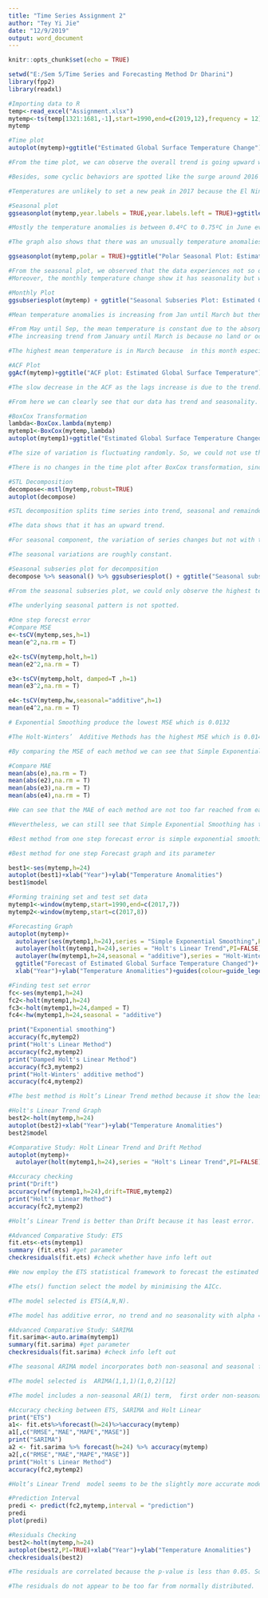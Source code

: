 ---
title: "Time Series Assignment 2"
author: "Tey Yi Jie"
date: "12/9/2019"
output: word_document
---

```{r setup, include=FALSE}
knitr::opts_chunk$set(echo = TRUE)
```

```{r}
setwd("E:/Sem 5/Time Series and Forecasting Method Dr Dharini")
library(fpp2)
library(readxl)
```

```{r}
#Importing data to R
temp<-read_excel("Assignment.xlsx")
mytemp<-ts(temp[1321:1681,-1],start=1990,end=c(2019,12),frequency = 12)
mytemp
```

```{r}
#Time plot
autoplot(mytemp)+ggtitle("Estimated Global Surface Temperature Change")+xlab("Year")+ylab("Temperature Anomalities")
```

```{r}
#From the time plot, we can observe the overall trend is going upward which is logical as pollution causing global warming to be more serious. 

#Besides, some cyclic behaviors are spotted like the surge around 2016 was the hottest year on record due to the natural El Nino event that released heat from the Pacific Ocean.

#Temperatures are unlikely to set a new peak in 2017 because the El Nino has begun to stop but temperature is still high due to greenhouse gases from burning fossil fuels keep building up in the atmosphere.
```


```{r}
#Seasonal plot
ggseasonplot(mytemp,year.labels = TRUE,year.labels.left = TRUE)+ggtitle("Seasonal plot: Estimated Global Surface Temperature Changed")+xlab("Year")+ylab("Temperature Anomalities")

#Mostly the temperature anomalies is between 0.4ºC to 0.75ºC in June every year.

#The graph also shows that there was an unusually temperature anomalies drop to 0ºC in Feb 1994 due to the western third of the country remained under the influence of mild Pacific airstream (most other years show an increase between January and February). 

ggseasonplot(mytemp,polar = TRUE)+ggtitle("Polar Seasonal Plot: Estimated Global Surface Temperature Changed")+xlab("Year")+ylab("Temperature Anomalities)")

#From the seasonal plot, we observed that the data experiences not so quite regular but still predictable changes that recur every calendar year. 
#Moreover, the monthly temperature change show it has seasonality but weakly stable.

```

```{r}
#Monthly Plot
ggsubseriesplot(mytemp) + ggtitle("Seasonal Subseries Plot: Estimated Global Surface Temperature Changed")+xlab("Month")+ylab("Temperature Anomalities")
```

```{r}
#Mean temperature anomalies is increasing from Jan until March but then proceed to decrease and staying constant until September.

#From May until Sep, the mean temperature is constant due to the absorption of heat during the process of thawing that prevent the accession of temperature.
#The increasing trend from January until March is because no land or ocean areas had record-cold temperature.

#The highest mean temperature is in March because  in this month especially in year 2019 the temperature across global land and ocean surfaces was 1.91ºF above the average of 54.9ºF (climate change).

```


```{r}
#ACF Plot
ggAcf(mytemp)+ggtitle("ACF plot: Estimated Global Surface Temperature")
```

```{r}
#The slow decrease in the ACF as the lags increase is due to the trend. While the “scalloped” shape is due to the present of seasonality.

#From here we can clearly see that our data has trend and seasonality.

```

```{r}
#BoxCox Transformation
lambda<-BoxCox.lambda(mytemp)
mytemp1<-BoxCox(mytemp,lambda)
autoplot(mytemp1)+ggtitle("Estimated Global Surface Temperature Changed")+xlab("Year")+ylab("Temperature Anomalities")
```

```{r}
#The size of variation is fluctuating randomly. So, we could not use the box cox transformation to stabilize the variance.

#There is no changes in the time plot after BoxCox transformation, since the variance of the transformed data seems to be similar to the original data. Besides, the seasonal variations changes but not in level series, so we can conclude that it is unnecessary for us to do the transformation of our data.

```


```{r}
#STL Decomposition
decompose<-mstl(mytemp,robust=TRUE)
autoplot(decompose)
```
```{r}
#STL decomposition splits time series into trend, seasonal and remainder component.

#The data shows that it has an upward trend.

#For seasonal component, the variation of series changes but not with the level of the series.

#The seasonal variations are roughly constant. 

```

```{r}
#Seasonal subseries plot for decomposition
decompose %>% seasonal() %>% ggsubseriesplot() + ggtitle("Seasonal subseries plot of STL Decomposition") + xlab("Year") + ylab("Temperature Anomalities")
```
```{r}
#From the seasonal subseries plot, we could only observe the highest temperature anomalies is on March which means the global surface temperature in March is the highest and it also due to the El Nino persisted across the tropical Pacific Ocean on March 2019 and the rising of ocean surfaces’ temperature.
 
#The underlying seasonal pattern is not spotted.

```


```{r}
#One step forecst error
#Compare MSE
e<-tsCV(mytemp,ses,h=1)
mean(e^2,na.rm = T)

e2<-tsCV(mytemp,holt,h=1)
mean(e2^2,na.rm = T)

e3<-tsCV(mytemp,holt, damped=T ,h=1)
mean(e3^2,na.rm = T)

e4<-tsCV(mytemp,hw,seasonal="additive",h=1)
mean(e4^2,na.rm = T)

# Exponential Smoothing produce the lowest MSE which is 0.0132

#The Holt-Winters’  Additive Methods has the highest MSE which is 0.0145.

#By comparing the MSE of each method we can see that Simple Exponential Smoothing Method is better.

```

```{r}
#Compare MAE
mean(abs(e),na.rm = T)
mean(abs(e2),na.rm = T)
mean(abs(e3),na.rm = T)
mean(abs(e4),na.rm = T)

#We can see that the MAE of each method are not too far reached from each other. This is because by using MAE, the relative error is not always obvious.

#Nevertheless, we can still see that Simple Exponential Smoothing has the lowest MAE which 0.0921.

```

```{r}
#Best method from one step forecast error is simple exponential smoothing

#Best method for one step Forecast graph and its parameter

best1<-ses(mytemp,h=24)
autoplot(best1)+xlab("Year")+ylab("Temperature Anomalities")
best1$model
```


```{r}
#Forming training set and test set data
mytemp1<-window(mytemp,start=1990,end=c(2017,7))
mytemp2<-window(mytemp,start=c(2017,8))
```
 
```{r}
#Forecasting Graph
autoplot(mytemp)+
  autolayer(ses(mytemp1,h=24),series = "Simple Exponential Smoothing",PI=FALSE)+
  autolayer(holt(mytemp1,h=24),series = "Holt's Linear Trend",PI=FALSE)+ autolayer(holt(mytemp1,h=24,damped = T),series = "Damped Trend",PI=FALSE)+
  autolayer(hw(mytemp1,h=24,seasonal = "additive"),series = "Holt-Winters' Additive",PI=FALSE)+
  ggtitle("Forecast of Estimated Global Surface Temperature Changed")+
  xlab("Year")+ylab("Temperature Anomalities")+guides(colour=guide_legend(title="Forecast"))
```

```{r}
#Finding test set error
fc<-ses(mytemp1,h=24)
fc2<-holt(mytemp1,h=24)
fc3<-holt(mytemp1,h=24,damped = T)
fc4<-hw(mytemp1,h=24,seasonal = "additive")

print("Exponential smoothing")
accuracy(fc,mytemp2)
print("Holt's Linear Method")
accuracy(fc2,mytemp2)
print("Damped Holt's Linear Method")
accuracy(fc3,mytemp2)
print("Holt-Winters' additive method")
accuracy(fc4,mytemp2)
```

```{r}
#The best method is Holt’s Linear Trend method because it show the least MAE, MAPE and MASE. 
```

```{r}
#Holt's Linear Trend Graph
best2<-holt(mytemp,h=24)
autoplot(best2)+xlab("Year")+ylab("Temperature Anomalities")
best2$model
```

```{r}
#Comparative Study: Holt Linear Trend and Drift Method
autoplot(mytemp)+
  autolayer(holt(mytemp1,h=24),series = "Holt's Linear Trend",PI=FALSE)+ autolayer(rwf(mytemp1,h=24,drift = TRUE),series = "Drift",PI=FALSE)+xlab("Year")+ylab("Temperature Anomalities")+guides(colour=guide_legend(title="Forecast"))
```

```{r}
#Accuracy checking
print("Drift")
accuracy(rwf(mytemp1,h=24),drift=TRUE,mytemp2)
print("Holt's Linear Method")
accuracy(fc2,mytemp2)
```
```{r}
#Holt’s Linear Trend is better than Drift because it has least error.
```

```{r}
#Advanced Comparative Study: ETS
fit.ets<-ets(mytemp1)
summary (fit.ets) #get parameter 
checkresiduals(fit.ets) #check whether have info left out
```
```{r}
#We now employ the ETS statistical framework to forecast the estimated global surface temperature changed.

#The ets() function select the model by minimising the AICc.

#The model selected is ETS(A,N,N).

#The model has additive error, no trend and no seasonality with alpha = 0.5159
```

```{r}
#Advanced Comparative Study: SARIMA
fit.sarima<-auto.arima(mytemp1)
summary(fit.sarima) #get parameter
checkresiduals(fit.sarima) #check info left out
```
```{r}
#The seasonal ARIMA model incorporates both non-seasonal and seasonal factors.

#The model selected is  ARIMA(1,1,1)(1,0,2)[12]

#The model includes a non-seasonal AR(1) term,  first order non-seasonal difference, non-seasonal MA(1) term, a seasonal AR(1) term, no seasonal differencing, a seasonal MA(2) term and the seasonal period is S = 12
```

```{r}
#Accuracy checking between ETS, SARIMA and Holt Linear
print("ETS")
a1<- fit.ets%>%forecast(h=24)%>%accuracy(mytemp)
a1[,c("RMSE","MAE","MAPE","MASE")]
print("SARIMA")
a2 <- fit.sarima %>% forecast(h=24) %>% accuracy(mytemp)
a2[,c("RMSE","MAE","MAPE","MASE")]
print("Holt's Linear Method")
accuracy(fc2,mytemp2)
```
```{r}
#Holt’s Linear Trend  model seems to be the slightly more accurate model based on the test set RMSE, MAE, MAPE and MASE.
```

```{r}
#Prediction Interval
predi <- predict(fc2,mytemp,interval = "prediction")
predi
plot(predi)
```

```{r}
#Residuals Checking
best2<-holt(mytemp,h=24)
autoplot(best2,PI=TRUE)+xlab("Year")+ylab("Temperature Anomalities")
checkresiduals(best2)
```
```{r}
#The residuals are correlated because the p-value is less than 0.05. So, the Null hypothesis is clearly rejected. We can also see a significant two spike which is lag 3 and 24 on the Holt’s in the ACF.

#The residuals do not appear to be too far from normally distributed.

```




